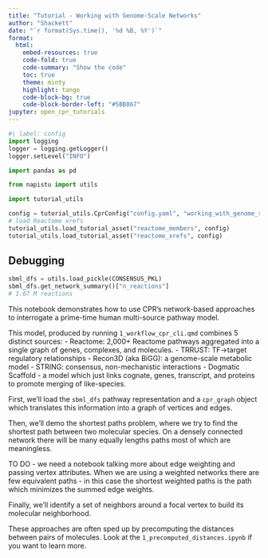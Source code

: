 ```yaml
---
title: "Tutorial - Working with Genome-Scale Networks"
author: "Shackett"
date: "`r format(Sys.time(), '%d %B, %Y')`"
format:
  html:
    embed-resources: true
    code-fold: true
    code-summary: "Show the code"
    toc: true
    theme: minty
    highlight: tango
    code-block-bg: true
    code-block-border-left: "#5BB867"
jupyter: open_cpr_tutorials
---
```


```python
#| label: config
import logging
logger = logging.getLogger()
logger.setLevel("INFO")

import pandas as pd

from napistu import utils

import tutorial_utils

config = tutorial_utils.CprConfig("config.yaml", "working_with_genome_scale_pathways")
# load Reactome xrefs
tutorial_utils.load_tutorial_asset("reactome_members", config)
tutorial_utils.load_tutorial_asset("reactome_xrefs", config)
```

## Debugging

```python
sbml_dfs = utils.load_pickle(CONSENSUS_PKL)
sbml_dfs.get_network_summary()["n_reactions"]
# 1.67 M reactions
```

This notebook demonstrates how to use CPR's network-based approaches to interrogate a prime-time human multi-source pathway model.

This model, produced by running `1_workflow_cpr_cli.qmd` combines 5 distinct sources:
- Reactome: 2,000+ Reactome pathways aggregated into a single graph of genes, complexes, and molecules.
- TRRUST: TF->target regulatory relationships
- Recon3D (aka BiGG): a genome-scale metabolic model
- STRING: consensus, non-mechanistic interactions
- Dogmatic Scaffold - a model which just links cognate, genes, transcript, and proteins to promote merging of like-species.

First, we'll load the `sbml_dfs` pathway representation and a `cpr_graph` object which translates this information into a graph of vertices and edges.

Then, we'll demo the shortest paths problem, where we try to find the shortest path between two molecular species. On a densely connected network there will be many equally lengths paths most of which are meaningless.

TO DO - we need a notebook talking more about edge weighting and passing vertex attributes. When we are using a weighted networks there are few equivalent paths - in this case the shortest weighted paths is the path which minimizes the summed edge weights.

Finally, we'll identify a set of neighbors around a focal vertex to build its molecular neighborhood.

These approaches are often sped up by precomputing the distances between pairs of molecules. Look at the `1_precomputed_distances.ipynb` if you want to learn more.

